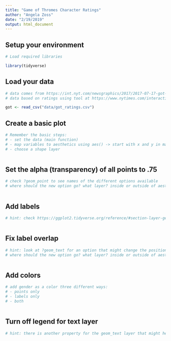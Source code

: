 ```yaml
---
title: "Game of Thromes Character Ratings"
author: "Angela Zoss"
date: "2/19/2019"
output: html_document
---
```


## Setup your environment

```r

# Load required libraries

library(tidyverse)

```

## Load your data

```r

# data comes from https://int.nyt.com/newsgraphics/2017/2017-07-17-got-matrix/mean.json
# data based on ratings using tool at https://www.nytimes.com/interactive/2017/08/09/upshot/game-of-thrones-chart.html

got <- read_csv("data/got_ratings.csv")

```

## Create a basic plot

```r

# Remember the basic steps:
# - set the data (main function)
# - map variables to aesthetics using aes() -> start with x and y in main function
# - choose a shape layer



```

## Set the alpha (transparency) of all points to .75

```r

# check ?geom_point to see names of the different options available
# where should the new option go? what layer? inside or outside of aesthetics?



```

## Add labels

```r

# hint: check https://ggplot2.tidyverse.org/reference/#section-layer-geoms for all geom options



```

## Fix label overlap

```r

# hint: look at ?geom_text for an option that might change the position slightly
# where should the new option go? what layer? inside or outside of aesthetics?



```

## Add colors

```r

# add gender as a color three different ways:
# - points only
# - labels only
# - both



```

## Turn off legend for text layer

```r

# hint: there is another property for the geom_text layer that might help



```

